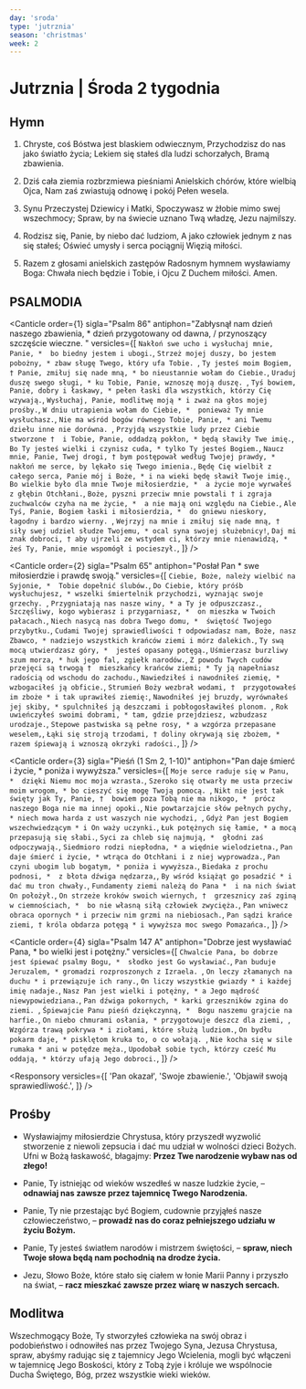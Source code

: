 ```yaml
---
day: 'sroda'
type: 'jutrznia'
season: 'christmas'
week: 2
---
```


# Jutrznia | Środa 2 tygodnia

<OpeningVersicle />

## Hymn

1. Chryste, coś Bóstwa jest blaskiem odwiecznym,
   Przychodzisz do nas jako światło życia;
   Lekiem się stałeś dla ludzi schorzałych,
   Bramą zbawienia.

2. Dziś cała ziemia rozbrzmiewa pieśniami
   Anielskich chórów, które wielbią Ojca,
   Nam zaś zwiastują odnowę i pokój
   Pełen wesela.

3. Synu Przeczystej Dziewicy i Matki,
   Spoczywasz w żłobie mimo swej wszechmocy;
   Spraw, by na świecie uznano Twą władzę,
   Jezu najmilszy.

4. Rodzisz się, Panie, by niebo dać ludziom,
   A jako człowiek jednym z nas się stałeś;
   Oświeć umysły i serca pociągnij
   Więzią miłości.

5. Razem z głosami anielskich zastępów
   Radosnym hymnem wysławiamy Boga:
   Chwała niech będzie i Tobie, i Ojcu
   Z Duchem miłości. Amen.

## PSALMODIA

<Canticle
  order={1}
  sigla="Psalm 86"
  antiphon="Zabłysnął nam dzień naszego zbawienia, * dzień przygotowany od dawna, / przynoszący szczęście wieczne. "
  versicles={[
    `Nakłoń swe ucho i wysłuchaj mnie, Panie, * 
bo biedny jestem i ubogi.`,
    `Strzeż mojej duszy, bo jestem pobożny, *
zbaw sługę Twego, który ufa Tobie. `,
    `Ty jesteś moim Bogiem, †
Panie, zmiłuj się nade mną, *
bo nieustannie wołam do Ciebie.`,
    `Uraduj duszę swego sługi, *
ku Tobie, Panie, wznoszę moją duszę. `,
    `Tyś bowiem, Panie, dobry i łaskawy, *
pełen łaski dla wszystkich, którzy Cię wzywają.`,
    `Wysłuchaj, Panie, modlitwę moją *
i zważ na głos mojej prośby.`,
    `W dniu utrapienia wołam do Ciebie, * 
ponieważ Ty mnie wysłuchasz.`,
    `Nie ma wśród bogów równego Tobie, Panie, *
ani Twemu dziełu inne nie dorówna. `,
    `Przyjdą wszystkie ludy przez Ciebie stworzone † 
i Tobie, Panie, oddadzą pokłon, *
będą sławiły Twe imię.`,
    `Bo Ty jesteś wielki i czynisz cuda, *
tylko Ty jesteś Bogiem.`,
    `Naucz mnie, Panie, Twej drogi, †
bym postępował według Twojej prawdy, * 
nakłoń me serce, by lękało się Twego imienia.`,
    `Będę Cię wielbił z całego serca, Panie mój i Boże, *
i na wieki będę sławił Twoje imię.`,
    `Bo wielkie było dla mnie Twoje miłosierdzie, * 
a życie moje wyrwałeś z głębin Otchłani.`,
    `Boże, pyszni przeciw mnie powstali †
i zgraja zuchwalców czyha na me życie, * 
a nie mają oni względu na Ciebie.`,
    `Ale Tyś, Panie, Bogiem łaski i miłosierdzia, * 
do gniewu nieskory, łagodny i bardzo wierny. `,
    `Wejrzyj na mnie i zmiłuj się nade mną, †
siły swej udziel słudze Twojemu, *
ocal syna swojej służebnicy!`,
    `Daj mi znak dobroci, †
aby ujrzeli ze wstydem ci, którzy mnie nienawidzą, * 
żeś Ty, Panie, mnie wspomógł i pocieszył.`,
  ]}
/>

<Canticle
  order={2}
  sigla="Psalm 65"
  antiphon="Posłał Pan * swe miłosierdzie i prawdę swoją."
  versicles={[
    `Ciebie, Boże, należy wielbić na Syjonie, * 
Tobie dopełnić ślubów.`,
    `Do Ciebie, który próśb wysłuchujesz, *
wszelki śmiertelnik przychodzi, wyznając swoje grzechy. `,
    `Przygniatają nas nasze winy, *
a Ty je odpuszczasz.`,
    `Szczęśliwy, kogo wybierasz i przygarniasz, * 
on mieszka w Twoich pałacach.`,
    `Niech nasycą nas dobra Twego domu, * 
świętość Twojego przybytku.`,
    `Cudami Twojej sprawiedliwości †
odpowiadasz nam, Boże, nasz Zbawco, *
nadziejo wszystkich krańców ziemi i mórz dalekich.`,
    `Ty swą mocą utwierdzasz góry, * 
jesteś opasany potęgą.`,
    `Uśmierzasz burzliwy szum morza, *
huk jego fal, zgiełk narodów.`,
    `Z powodu Twych cudów przejęci są trwogą † 
mieszkańcy krańców ziemi; *
Ty ją napełniasz radością od wschodu do zachodu.`,
    `Nawiedziłeś i nawodniłeś ziemię, *
wzbogaciłeś ją obficie.`,
    `Strumień Boży wezbrał wodami, † 
przygotowałeś im zboże *
i tak uprawiłeś ziemię:`,
    `Nawodniłeś jej bruzdy, wyrównałeś jej skiby, *
spulchniłeś ją deszczami i pobłogosławiłeś plonom. `,
    `Rok uwieńczyłeś swoimi dobrami, *
tam, gdzie przejdziesz, wzbudzasz urodzaje.`,
    `Stepowe pastwiska są pełne rosy, *
a wzgórza przepasane weselem,`,
    `Łąki się stroją trzodami, †
doliny okrywają się zbożem, *
razem śpiewają i wznoszą okrzyki radości.`,
  ]}
/>

<Canticle
  order={3}
  sigla="Pieśń (1 Sm 2, 1-10)"
  antiphon="Pan daje śmierć i życie, * poniża i wywyższa."
  versicles={[
    `Moje serce raduje się w Panu, * 
dzięki Niemu moc moja wzrasta.`,
    `Szeroko się otwarły me usta przeciw moim wrogom, *
bo cieszyć się mogę Twoją pomocą. `,
    `Nikt nie jest tak święty jak Ty, Panie, † 
bowiem poza Tobą nie ma nikogo, * 
prócz naszego Boga nie ma innej opoki.`,
    `Nie powtarzajcie słów pełnych pychy, *
niech mowa harda z ust waszych nie wychodzi, `,
    `Gdyż Pan jest Bogiem wszechwiedzącym *
i On waży uczynki.`,
    `Łuk potężnych się łamie, *
a mocą przepasują się słabi.`,
    `Syci za chleb się najmują, * 
głodni zaś odpoczywają.`,
    `Siedmioro rodzi niepłodna, *
a więdnie wielodzietna.`,
    `Pan daje śmierć i życie, *
wtrąca do Otchłani i z niej wyprowadza.`,
    `Pan czyni ubogim lub bogatym, *
poniża i wywyższa.`,
    `Biedaka z prochu podnosi, * 
z błota dźwiga nędzarza,`,
    `By wśród książąt go posadzić *
i dać mu tron chwały.`,
    `Fundamenty ziemi należą do Pana * 
i na nich świat On położył.`,
    `On strzeże kroków swoich wiernych, † 
grzesznicy zaś zginą w ciemnościach, * 
bo nie własną siłą człowiek zwycięża.`,
    `Pan wniwecz obraca opornych *
i przeciw nim grzmi na niebiosach.`,
    `Pan sądzi krańce ziemi, †
króla obdarza potęgą *
i wywyższa moc swego Pomazańca.`,
  ]}
/>

<Canticle
  order={4}
  sigla="Psalm 147 A"
  antiphon="Dobrze jest wysławiać Pana, * bo wielki jest i potężny."
  versicles={[
    `Chwalcie Pana, bo dobrze jest śpiewać psalmy Bogu, * 
słodko jest Go wysławiać.`,
    `Pan buduje Jeruzalem, *
gromadzi rozproszonych z Izraela. `,
    `On leczy złamanych na duchu *
i przewiązuje ich rany.`,
    `On liczy wszystkie gwiazdy *
i każdej imię nadaje.`,
    `Nasz Pan jest wielki i potężny, *
a Jego mądrość niewypowiedziana.`,
    `Pan dźwiga pokornych, *
karki grzeszników zgina do ziemi. `,
    `Śpiewajcie Panu pieśń dziękczynną, * 
Bogu naszemu grajcie na harfie.`,
    `On niebo chmurami osłania, *
przygotowuje deszcz dla ziemi, `,
    `Wzgórza trawą pokrywa *
i ziołami, które służą ludziom.`,
    `On bydłu pokarm daje, *
pisklętom kruka to, o co wołają. `,
    `Nie kocha się w sile rumaka *
ani w potędze męża.`,
    `Upodobał sobie tych, którzy cześć Mu oddają, *
którzy ufają Jego dobroci.`,
  ]}
/>

<Passage
  sigla="Iz 65, 17-18"
  passage="Albowiem oto Ja stwarzam nowe niebiosa i nową ziemię; nie będzie się wspominać dawniejszych dziejów ani na myśl one nie przyjdą. Przeciwnie, będzie radość i wesele na zawsze z tego, co Ja stworzę; bo oto Ja uczynię z Jerozolimy wesele i z jej ludu – radość."
/>

<Responsory
  versicles={[
    'Pan okazał',
    'Swoje zbawienie.',
    'Objawił swoją sprawiedliwość.',
  ]}
/>

<Benedictus antiphon="Mesjasz zasiadł po prawicy Ojca * i będzie królował na wieki, / alleluja." />

## Prośby

- Wysławiajmy miłosierdzie Chrystusa, który przyszedł wyzwolić stworzenie z niewoli zepsucia i dać mu udział w wolności dzieci Bożych. Ufni w Bożą łaskawość, błagajmy: **Przez Twe narodzenie wybaw nas od złego!**

- Panie, Ty istniejąc od wieków wszedłeś w nasze ludzkie życie, – **odnawiaj nas zawsze przez tajemnicę Twego Narodzenia.**

- Panie, Ty nie przestając być Bogiem, cudownie przyjąłeś nasze człowieczeństwo, – **prowadź nas do coraz pełniejszego udziału w życiu Bożym.**

- Panie, Ty jesteś światłem narodów i mistrzem świętości, – **spraw, niech Twoje słowa będą nam pochodnią na drodze życia.**

- Jezu, Słowo Boże, które stało się ciałem w łonie Marii Panny i przyszło na świat, – **racz mieszkać zawsze przez wiarę w naszych sercach.**

<CustomIntercessions type="lauds" />

<KyrieEleison />

<LordsPrayer />

## Modlitwa

Wszechmogący Boże, Ty stworzyłeś człowieka na swój obraz i podobieństwo i odnowiłeś nas przez Twojego Syna, Jezusa Chrystusa, spraw, abyśmy radując się z tajemnicy Jego Wcielenia, mogli być włączeni w tajemnicę Jego Boskości, który z Tobą żyje i króluje we wspólnocie Ducha Świętego, Bóg, przez wszystkie wieki wieków.

<Amen />

<BlessingAndConcludingVersicle />
